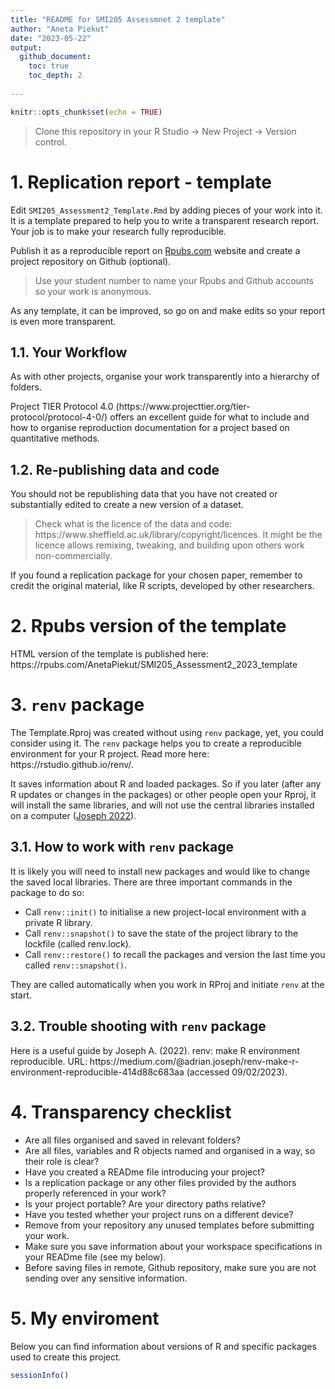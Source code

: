 ```yaml
---
title: "README for SMI205 Assessmnet 2 template"
author: "Aneta Piekut"
date: "2023-05-22"
output:
  github_document:
    toc: true
    toc_depth: 2
    
---
```


```r
knitr::opts_chunk$set(echo = TRUE)
```

> Clone this repository in your R Studio -> New Project -> Version control.

# 1. Replication report - template

Edit `SMI205_Assessment2_Template.Rmd` by adding pieces of your work into it. It is a template prepared to help you to write a transparent research report. Your job is to make your research fully reproducible.

Publish it as a reproducible report on [Rpubs.com](https://rpubs.com/) website and create a project repository on Github (optional).

> Use your student number to name your Rpubs and Github accounts so your work is anonymous.

As any template, it can be improved, so go on and make edits so your report is even more transparent. 

## 1.1. Your Workflow 

As with other projects, organise your work transparently into a hierarchy of folders.

Project TIER Protocol 4.0 (https://www.projecttier.org/tier-protocol/protocol-4-0/) offers an excellent guide for what to include and how to organise reproduction documentation for a project based on quantitative methods.

## 1.2. Re-publishing data and code

You should not be republishing data that you have not created or substantially edited to create a new version of a dataset. 

> Check what is the licence of the data and code: https://www.sheffield.ac.uk/library/copyright/licences. It might be the licence allows remixing, tweaking, and building upon others work non-commercially. 

If you found a replication package for your chosen paper, remember to credit the original material, like R scripts, developed by other researchers. 

# 2. Rpubs version of the template

HTML version of the template is published here:
https://rpubs.com/AnetaPiekut/SMI205_Assessment2_2023_template

# 3. `renv` package

The Template.Rproj was created without using `renv` package, yet, you could consider using it. The `renv` package helps you to create a reproducible environment for your R project. Read more here: https://rstudio.github.io/renv/.

It saves information about R and loaded packages. So if you later (after any R updates or changes in the packages) or other people open your Rproj, it will install the same libraries, and will not use the central libraries installed on a computer ([Joseph 2022](https://medium.com/@adrian.joseph/renv-make-r-environment-reproducible-414d88c683aa )). 

## 3.1. How to work with `renv` package

It is likely you will need to install new packages and would like to change the saved local libraries. There are three important commands in the package to do so:

+ Call `renv::init()` to initialise a new project-local environment with a private R library.
+ Call `renv::snapshot()` to save the state of the project library to the lockfile (called renv.lock).
+ Call `renv::restore()` to recall the packages and version the last time you called `renv::snapshot()`.

They are called automatically when you work in RProj and initiate `renv` at the start.

## 3.2. Trouble shooting with `renv` package

Here is a useful guide by Joseph A. (2022). renv: make R environment reproducible. URL: https://medium.com/@adrian.joseph/renv-make-r-environment-reproducible-414d88c683aa (accessed 09/02/2023).

# 4. Transparency checklist

+ Are all files organised and saved in relevant folders?
+ Are all files, variables and R objects named and organised in a way, so their role is clear?
+ Have you created a READme file introducing your project?
+ Is a replication package or any other files provided by the authors properly referenced in your work?
+ Is your project portable? Are your directory paths relative?
+ Have you tested whether your project runs on a different device?
+ Remove from your repository any unused templates before submitting your work.
+ Make sure you save information about your workspace specifications in your READme file (see my below).
+ Before saving files in remote, Github repository, make sure you are not sending over any sensitive information.

# 5. My enviroment

Below you can find information about versions of R and specific packages used to create this project. 

```r
sessionInfo()
```

